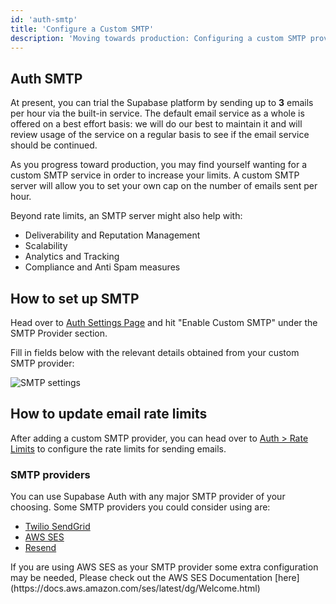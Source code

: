 ```yaml
---
id: 'auth-smtp'
title: 'Configure a Custom SMTP'
description: 'Moving towards production: Configuring a custom SMTP provider'
---
```


## Auth SMTP

At present, you can trial the Supabase platform by sending up to **3** emails per hour via the built-in service. The default email service as a whole is offered on a best effort basis: we will do our best to maintain it and will review usage of the service on a regular basis to see if the email service should be continued.

As you progress toward production, you may find yourself wanting for a custom SMTP service in order to increase your limits. A custom SMTP server will allow you to set your own cap on the number of emails sent per hour.

Beyond rate limits, an SMTP server might also help with:

- Deliverability and Reputation Management
- Scalability
- Analytics and Tracking
- Compliance and Anti Spam measures

## How to set up SMTP

Head over to [Auth Settings Page](https://supabase.com/dashboard/project/_/settings/auth) and hit "Enable Custom SMTP" under the SMTP Provider section.

Fill in fields below with the relevant details obtained from your custom SMTP provider:

![SMTP settings](/docs/img/guides/auth-smtp/smtp.png)

## How to update email rate limits

After adding a custom SMTP provider, you can head over to [Auth > Rate Limits](https://supabase.com/dashboard/project/_/auth/rate-limits) to configure the rate limits for sending emails.

### SMTP providers

You can use Supabase Auth with any major SMTP provider of your choosing. Some SMTP providers you could consider using are:

- [Twilio SendGrid](https://docs.sendgrid.com/for-developers/sending-email/integrating-with-the-smtp-api)
- [AWS SES](https://docs.aws.amazon.com/ses/latest/dg/send-email-smtp.html)
- [Resend](https://resend.com/docs/dashboard/emails/introduction)

<Admonition type="caution">
  If you are using AWS SES as your SMTP provider some extra configuration may be needed, Please check out the AWS SES Documentation [here](https://docs.aws.amazon.com/ses/latest/dg/Welcome.html)
</Admonition>
